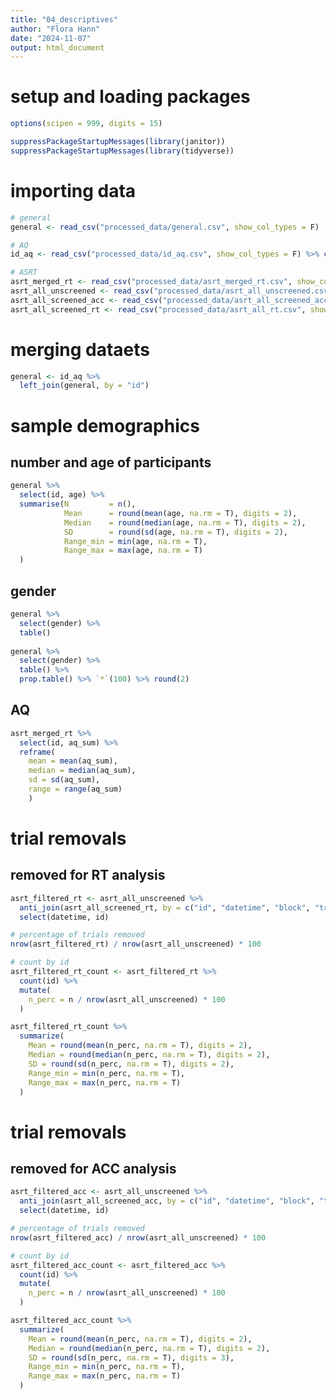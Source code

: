 ```yaml
---
title: "04_descriptives"
author: "Flora Hann"
date: "2024-11-07"
output: html_document
---
```


# setup and loading packages
```r
options(scipen = 999, digits = 15)

suppressPackageStartupMessages(library(janitor))
suppressPackageStartupMessages(library(tidyverse))
```

# importing data
```r
# general
general <- read_csv("processed_data/general.csv", show_col_types = F)

# AQ
id_aq <- read_csv("processed_data/id_aq.csv", show_col_types = F) %>% clean_names()

# ASRT
asrt_merged_rt <- read_csv("processed_data/asrt_merged_rt.csv", show_col_types = F) %>% mutate(aq_group = factor(aq_group, levels = c(1, 2), labels = c("Lower AQ", "Higher AQ")))
asrt_all_unscreened <- read_csv("processed_data/asrt_all_unscreened.csv", show_col_types = F) %>% clean_names()
asrt_all_screened_acc <- read_csv("processed_data/asrt_all_screened_acc.csv", show_col_types = F) %>% clean_names()
asrt_all_screened_rt <- read_csv("processed_data/asrt_all_rt.csv", show_col_types = F) %>% clean_names()
```

# merging dataets
```r
general <- id_aq %>% 
  left_join(general, by = "id")
```

# sample demographics
## number and age of participants
```r
  
general %>% 
  select(id, age) %>% 
  summarise(N         = n(),
            Mean      = round(mean(age, na.rm = T), digits = 2),
            Median    = round(median(age, na.rm = T), digits = 2),
            SD        = round(sd(age, na.rm = T), digits = 2),
            Range_min = min(age, na.rm = T),
            Range_max = max(age, na.rm = T)
  )
```

## gender
```r
general %>% 
  select(gender) %>% 
  table()
  
general %>%
  select(gender) %>% 
  table() %>% 
  prop.table() %>% `*`(100) %>% round(2)
```

## AQ
```r
asrt_merged_rt %>% 
  select(id, aq_sum) %>%
  reframe(
    mean = mean(aq_sum),
    median = median(aq_sum),
    sd = sd(aq_sum),
    range = range(aq_sum)
    )
```

# trial removals
## removed for RT analysis
```r
asrt_filtered_rt <- asrt_all_unscreened %>%
  anti_join(asrt_all_screened_rt, by = c("id", "datetime", "block", "trial_number")) %>% 
  select(datetime, id)

# percentage of trials removed
nrow(asrt_filtered_rt) / nrow(asrt_all_unscreened) * 100

# count by id
asrt_filtered_rt_count <- asrt_filtered_rt %>% 
  count(id) %>% 
  mutate(
    n_perc = n / nrow(asrt_all_unscreened) * 100
  )

asrt_filtered_rt_count %>%
  summarize(
    Mean = round(mean(n_perc, na.rm = T), digits = 2),
    Median = round(median(n_perc, na.rm = T), digits = 2),
    SD = round(sd(n_perc, na.rm = T), digits = 2),
    Range_min = min(n_perc, na.rm = T),
    Range_max = max(n_perc, na.rm = T)
  )
```

# trial removals
## removed for ACC analysis
```r
asrt_filtered_acc <- asrt_all_unscreened %>%
  anti_join(asrt_all_screened_acc, by = c("id", "datetime", "block", "trial_number")) %>% 
  select(datetime, id)

# percentage of trials removed
nrow(asrt_filtered_acc) / nrow(asrt_all_unscreened) * 100

# count by id
asrt_filtered_acc_count <- asrt_filtered_acc %>% 
  count(id) %>% 
  mutate(
    n_perc = n / nrow(asrt_all_unscreened) * 100
  )

asrt_filtered_acc_count %>%
  summarize(
    Mean = round(mean(n_perc, na.rm = T), digits = 2),
    Median = round(median(n_perc, na.rm = T), digits = 2),
    SD = round(sd(n_perc, na.rm = T), digits = 3),
    Range_min = min(n_perc, na.rm = T),
    Range_max = max(n_perc, na.rm = T)
  )
```